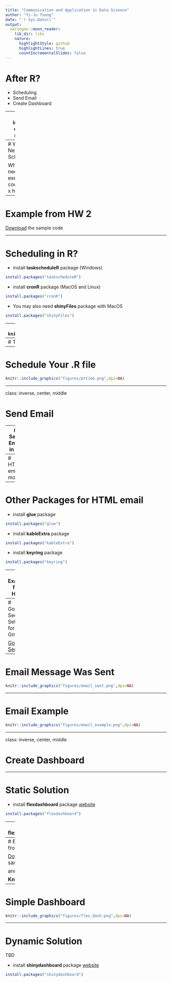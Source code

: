 ```yaml
---
title: "Communication and Application in Data Science"
author: "Yi-Ju Tseng"
date: "`r Sys.Date()`"
output:
  xaringan::moon_reader:
    lib_dir: libs
    nature:
      highlightStyle: github
      highlightLines: true
      countIncrementalSlides: false
---
```


# After R?

- Scheduling
- Send Email
- Create Dashboard



---
class: inverse, center, middle

# Scheduling

---
# When You Need Scheduling?

When you need to execute the code every x hours

---
# Example from HW 2

[Download](https://github.com/CGUIM-BigDataAnalysis/BigDataCGUIM/blob/master/EMBA_BigData/pttJob.R) the sample code

---

# Scheduling in R?

- install **taskscheduleR** package (Windows)
```r
install.packages("taskscheduleR")
```

- install **cronR** package (MacOS and Linux)
```r
install.packages("cronR")
```
- You may also need **shinyFiles** package with MacOS
```r
install.packages("shinyFiles")
```


---
# Tools -> Addins 
```r
knitr::include_graphics("figures/addins.png",dpi=NA)
```

---
# Tools -> Addins -> cronR or taskscheduleR
```r
knitr::include_graphics("figures/cron_request.png",dpi=NA)
```

---
# Schedule Your .R file

```r
knitr::include_graphics("figures/pttJob.png",dpi=NA)
```

---

class: inverse, center, middle

# Send Email

---
# Send Email in R?

- install **blastula** package [website](https://rstudio.github.io/blastula/)
```r
install.packages("blastula")
```

---
# HTML email model
```r
knitr::include_graphics("https://rstudio.github.io/blastula/articles/images/html_email_model.png",dpi=NA)
```
[source](https://rstudio.github.io/blastula/articles/blastula.html)
---

# Other Packages for HTML email

- install **glue** package
```r
install.packages("glue")
```
- install **kableExtra** package 
```r
install.packages("kableExtra")
```
- install **keyring** package 
```r
install.packages("keyring")
```

---
# Example from HW 2

[Download](https://github.com/CGUIM-BigDataAnalysis/BigDataCGUIM/blob/master/EMBA_BigData/pttJobEmail.R) the sample code

---
# Google Security Setting for Gmail

[Google Security](https://support.google.com/accounts/answer/6010255)
```r
knitr::include_graphics("figures/google_secu.png",dpi=NA)
```

---
# Email Message Was Sent

```r
knitr::include_graphics("figures/email_sent.png",dpi=NA)
```
---

# Email Example


```r
knitr::include_graphics("figures/email_example.png",dpi=NA)
```
---

class: inverse, center, middle

# Create Dashboard

---


# Static Solution

- install **flexdashboard** package [website](https://pkgs.rstudio.com/flexdashboard/index.html)
```r
install.packages("flexdashboard")
```

---
# flexdashboard

New RMarkdown with flexdashboard template -> **Knit**

```r
knitr::include_graphics("https://pkgs.rstudio.com/flexdashboard/reference/figures/NewRMarkdown.png",dpi=NA)
```
[source](https://pkgs.rstudio.com/flexdashboard/index.html)

---
# Example from HW 2

[Download](https://github.com/CGUIM-BigDataAnalysis/BigDataCGUIM/blob/master/EMBA_BigData/flex_dash_rx.Rmd) the sample code

and 

**Knit**

---
# Simple Dashboard

```r
knitr::include_graphics("figures/flex_dash.png",dpi=NA)
```

---

# Dynamic Solution

TBD

- install **shinydashboard** package [website](https://rstudio.github.io/shinydashboard/index.html)
```r
install.packages("shinydashboard")
```

